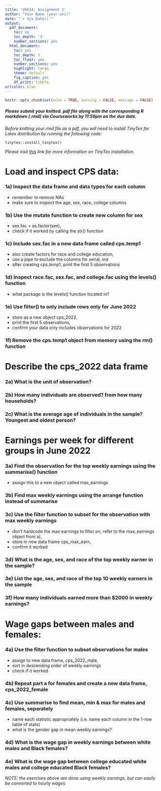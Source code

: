 ```yaml
---
title: 'U6614: Assignment 2'
author: "Your Name (your-uni)"
date: "`r Sys.Date()`"
output:
  pdf_document:
    toc: no
    toc_depth: '3'
    number_sections: yes
  html_document:
    toc: yes
    toc_depth: 3
    toc_float: yes
    number_sections: yes
    highlight: tango
    theme: default
    fig_caption: yes
    df_print: tibble
urlcolor: blue
---
```


```r
knitr::opts_chunk$set(echo = TRUE, warning = FALSE, message = FALSE)
```

##### *Please submit your knitted .pdf file along with the corresponding R markdown (.rmd) via Courseworks by 11:59pm on the due date.* {-}

\medspace

*Before knitting your rmd file as a pdf, you will need to install TinyTex for Latex distribution by running the following code:*

`tinytex::install_tinytex()`

*Please visit [this](https://bookdown.org/yihui/rmarkdown-cookbook/install-latex.html) link for more information on TinyTex installation.*

\medspace

# Load and inspect CPS data: 

### 1a) Inspect the data frame and data types for each column {-}
- remember to remove NAs
- make sure to inspect the age, sex, race, college columns

### 1b) Use the mutate function to create new column for sex {-}
- sex.fac = as.factor(sex),
- check if it worked by calling the str() function

### 1c) Include sex.fac in a new data frame called cps.temp1 {-}
- also create factors for race and college education,
- use a pipe to exclude the columns for serial, ind
- after creating cps.temp1, print the first 5 observations

### 1d) Inspect race.fac, sex.fac, and college.fac using the levels() function {-}
- what package is the levels() function located in?

### 1e) Use filter() to only include rows only for June 2022 {-}
- store as a new object cps_2022,
- print the first 5 observations,
- confirm your data only includes observations for 2022

### 1f) Remove the cps.temp1 object from memory using the rm() function {-}

\medspace

# Describe the cps_2022 data frame

### 2a) What is the unit of observation? {-}

### 2b) How many individuals are observed? from how many households? {-}

### 2c) What is the average age of individuals in the sample? Youngest and oldest person? {-}

\medspace

# Earnings per week for different groups in June 2022

### 3a) Find the observation for the top weekly earnings using the summarise() function {-}
- assign this to a new object called max_earnings

### 3b) Find max weekly earnings using the arrange function instead of summarise {-}

### 3c) Use the filter function to subset for the observation with max weekly earnings {-}
- don't hardcode the max earnings to filter on, refer to the max_earnings object from a),
- store in new data frame cps_max_earn,
- confirm it worked

### 3d) What is the age, sex, and race of the top weekly earner in the sample? {-}

### 3e) List the age, sex, and race of the top 10 weekly earners in the sample {-}

### 3f) How many individuals earned more than $2000 in weekly earnings? {-}

\medspace

# Wage gaps between males and females:

### 4a) Use the filter function to subset observations for males {-}
- assign to new data frame, cps_2022_male,
- sort in descending order of weekly earnings
- check if it worked

### 4b) Repeat part a for females and create a new data frame, cps_2022_female {-}

### 4c) Use summarise to find mean, min & max for males and females, separately {-}
- name each statistic appropriately (i.e. name each column in the 1-row table of stats)
- what is the gender gap in mean weekly earnings?

### 4d) What is the wage gap in weekly earnings between white males and Black females? {-}

### 4e) What is the wage gap between college educated white males and college educated Black females? {-}

\medspace

*NOTE: the exercises above are done using weekly earnings, but can easily be converted to hourly wages*


